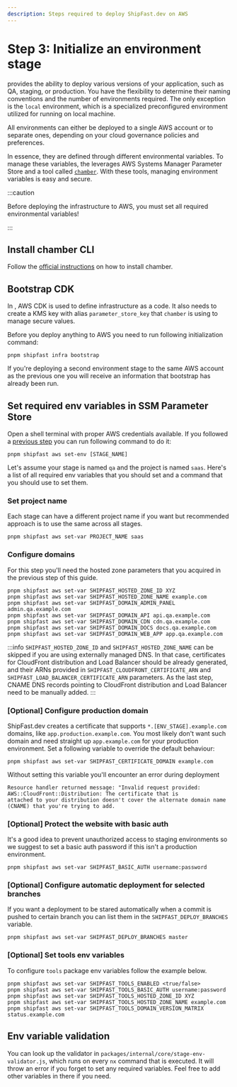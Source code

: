 ```yaml
---
description: Steps required to deploy ShipFast.dev on AWS
---
```



# Step 3: Initialize an environment stage

<ProjectName /> provides the ability to deploy various versions of your
application, such as QA, staging, or production. You have the flexibility to
determine their naming conventions and the number of environments required. The
only exception is the `local` environment, which is a specialized preconfigured
environment utilized for running
<ProjectName /> on local machine.

All environments can either be deployed to a single AWS account or to separate ones, depending on your cloud governance
policies and preferences.

In essence, they are defined through different environmental variables. To manage these variables, the <ProjectName/>
leverages AWS Systems Manager Parameter Store and a tool called [`chamber`](https://github.com/segmentio/chamber).
With these tools, managing environment variables is easy and secure.

:::caution

Before deploying the infrastructure to AWS, you must set all required environmental variables!

:::

## Install chamber CLI

Follow the [official instructions](https://github.com/segmentio/chamber#installing) on how to install chamber.

## Bootstrap CDK

In <ProjectName/>, AWS CDK is used to define infrastructure as a code. It also needs to create a KMS key with alias
`parameter_store_key` that `chamber` is using to manage secure values.

Before you deploy anything to AWS you need to run following initialization command:

```shell
pnpm shipfast infra bootstrap
```

If you're deploying a second environment stage to the
same AWS account as the previous one you will receive an information that bootstrap has already been run.

## Set required env variables in SSM Parameter Store

Open a shell terminal with proper AWS credentials available. If you followed a
[previous step](./configure-aws-credentials) you can run following command to do it:

```shell
pnpm shipfast aws set-env [STAGE_NAME]
```

Let's assume your stage is named `qa` and the project is named `saas`.
Here's a list of all required env variables that you should set and a command that you should use to set them.

### Set project name

Each stage can have a different project name if you want but recommended approach is to use the same across all stages.

```shell
pnpm shipfast aws set-var PROJECT_NAME saas
```

### Configure domains

For this step you'll need the hosted zone parameters that you acquired in the previous step of this guide.

```shell
pnpm shipfast aws set-var SHIPFAST_HOSTED_ZONE_ID XYZ
pnpm shipfast aws set-var SHIPFAST_HOSTED_ZONE_NAME example.com
pnpm shipfast aws set-var SHIPFAST_DOMAIN_ADMIN_PANEL admin.qa.example.com
pnpm shipfast aws set-var SHIPFAST_DOMAIN_API api.qa.example.com
pnpm shipfast aws set-var SHIPFAST_DOMAIN_CDN cdn.qa.example.com
pnpm shipfast aws set-var SHIPFAST_DOMAIN_DOCS docs.qa.example.com
pnpm shipfast aws set-var SHIPFAST_DOMAIN_WEB_APP app.qa.example.com
```

:::info
`SHIPFAST_HOSTED_ZONE_ID` and `SHIPFAST_HOSTED_ZONE_NAME` can be skipped if you are using externally managed DNS. In that case,
certificates for CloudFront distribution and Load Balancer should be already generated, and their ARNs provided in
`SHIPFAST_CLOUDFRONT_CERTIFICATE_ARN` and `SHIPFAST_LOAD_BALANCER_CERTIFICATE_ARN` parameters. As the last step,
CNAME DNS records pointing to CloudFront distribution and Load Balancer need to be manually added.
:::

### \[Optional\] Configure production domain

ShipFast.dev creates a certificate that supports `*.[ENV_STAGE].example.com` domains, like
`app.production.example.com`. You most likely don't want such domain and need straight up `app.example.com` for your
production environment. Set a following variable to override the default behaviour:

```
pnpm shipfast aws set-var SHIPFAST_CERTIFICATE_DOMAIN example.com
```

Without setting this variable you'll encounter an error during deployment
```
Resource handler returned message: "Invalid request provided: AWS::CloudFront::Distribution: The certificate that is
attached to your distribution doesn't cover the alternate domain name (CNAME) that you're trying to add.
```

### \[Optional\] Protect the website with basic auth

It's a good idea to prevent unauthorized access to staging environments so we suggest to set a basic auth password
if this isn't a production environment.

```shell
pnpm shipfast aws set-var SHIPFAST_BASIC_AUTH username:password
```

### \[Optional\] Configure automatic deployment for selected branches

If you want a deployment to be stared automatically when a commit is pushed to certain branch you can list them in the
`SHIPFAST_DEPLOY_BRANCHES` variable.

```shell
pnpm shipfast aws set-var SHIPFAST_DEPLOY_BRANCHES master
```

### \[Optional\] Set tools env variables

To configure `tools` package env variables follow the example below.

```shell
pnpm shipfast aws set-var SHIPFAST_TOOLS_ENABLED <true/false>
pnpm shipfast aws set-var SHIPFAST_TOOLS_BASIC_AUTH username:password
pnpm shipfast aws set-var SHIPFAST_TOOLS_HOSTED_ZONE_ID XYZ
pnpm shipfast aws set-var SHIPFAST_TOOLS_HOSTED_ZONE_NAME example.com
pnpm shipfast aws set-var SHIPFAST_TOOLS_DOMAIN_VERSION_MATRIX status.example.com
```

## Env variable validation

You can look up the validator in `packages/internal/core/stage-env-validator.js`, which runs on every `nx` command that
is executed. It will throw an error if you forget to set any required variables. Feel free to add other variables in
there if you need.
